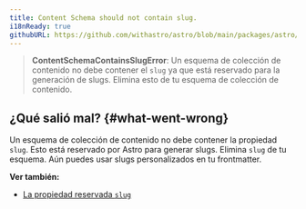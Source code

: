 ```yaml
---
title: Content Schema should not contain slug.
i18nReady: true
githubURL: https://github.com/withastro/astro/blob/main/packages/astro/src/core/errors/errors-data.ts
---
```


> **ContentSchemaContainsSlugError**: Un esquema de colección de contenido no debe contener el `slug` ya que está reservado para la generación de slugs. Elimina esto de tu esquema de colección de contenido.

## ¿Qué salió mal? \{#what-went-wrong\}
Un esquema de colección de contenido no debe contener la propiedad `slug`. Esto está reservado por Astro para generar slugs. Elimina `slug` de tu esquema. Aún puedes usar slugs personalizados en tu frontmatter.

**Ver también:**
-  [La propiedad reservada `slug`](/es/guides/content-collections/#definiendo-slugs-personalizados)
